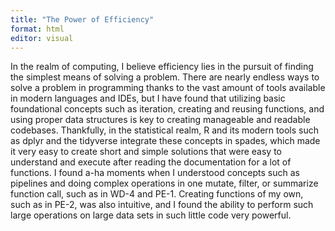```yaml
---
title: "The Power of Efficiency"
format: html
editor: visual
---
```


In the realm of computing, I believe efficiency lies in the pursuit of finding the simplest means of solving a problem. There are nearly endless ways to solve a problem in programming thanks to the vast amount of tools available in modern languages and IDEs, but I have found that utilizing basic foundational concepts such as iteration, creating and reusing functions, and using proper data structures is key to creating manageable and readable codebases. Thankfully, in the statistical realm, R and its modern tools such as dplyr and the tidyverse integrate these concepts in spades, which made it very easy to create short and simple solutions that were easy to understand and execute after reading the documentation for a lot of functions. I found a-ha moments when I understood concepts such as pipelines and doing complex operations in one mutate, filter, or summarize function call, such as in WD-4 and PE-1. Creating functions of my own, such as in PE-2, was also intuitive, and I found the ability to perform such large operations on large data sets in such little code very powerful.
